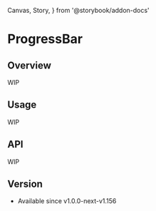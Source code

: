   Canvas,
  Story,
} from '@storybook/addon-docs'

# ProgressBar

## Overview

WIP

<Canvas>
  <Story id="components-progressbar--overview" />
</Canvas>

## Usage

WIP

## API

WIP

## Version

- Available since v1.0.0-next-v1.156
